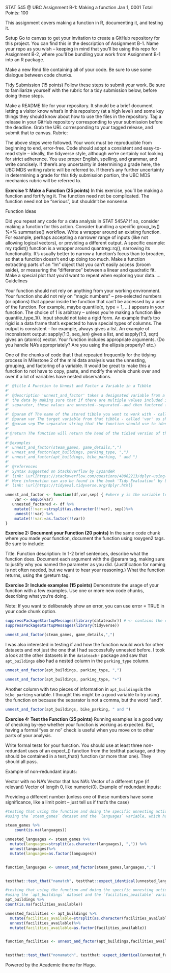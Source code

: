 STAT 545 @ UBC
Assignment B-1: Making a function
Jan 1, 0001
Total Points: 100

This assignment covers making a function in R, documenting it, and testing it.

Setup
Go to canvas to get your invitation to create a GitHub repository for this project. You can find this in the description of Assignment B-1. Name your repo as you wish – keeping in mind that you’ll be using this repo for Assignment B-2, where you’ll be bundling your work from Assignment B-1 into an R package.

Make a new Rmd file containing all of your code. Be sure to use some dialogue between code chunks.

Tidy Submission (15 points)
Follow these steps to submit your work. Be sure to familiarize yourself with the rubric for a tidy submission below, before doing these steps.

Make a README file for your repository. It should be a brief document letting a visitor know what’s in this repository (at a high level) and some key things they should know about how to use the files in the repository.
Tag a release in your GitHub repository corresponding to your submission before the deadline.
Grab the URL corresponding to your tagged release, and submit that to canvas.
Rubric:

The above steps were followed.
Your work must be reproducible from beginning to end, error-free.
Code should adopt a consistent and easy-to-read style – ideally, the tidyverse style, although we’re certainly not looking for strict adherence.
You use proper English, spelling, and grammar, and write concisely. If there’s any uncertainty in determining a grade here, the UBC MDS writing rubric will be referred to.
If there’s any further uncertainty in determining a grade for this tidy submission portion, the UBC MDS mechanics rubric will be referred to.

**Exercise 1: Make a Function (25 points)**
In this exercise, you’ll be making a function and fortifying it. The function need not be complicated. The function need not be “serious”, but shouldn’t be nonsense.

Function Ideas

Did you repeat any code for a data analysis in STAT 545A? If so, consider making a function for this action.
Consider bundling a specific group_by() %>% summarise() workflow.
Write a wrapper around an existing function.
For example, perhaps accepting a narrower range of inputs (like not allowing logical vectors), or providing a different output.
A specific example: my rqdist() function is a wrapper around quantreg::rq(), narrowing its functionality.
It’s usually better to narrow a function’s focus than to broaden, so that a function doesn’t end up doing too much.
Make a function extracting parts of an "lm" object that you can’t easily access (broom aside), or measuring the “difference” between a linear and quadratic fit.
Make a special plot that you’d want to repeat when exploring your data.
…
Guidelines

Your function should not rely on anything from your working environment.
Your function should not rely on “magic numbers” – pre-selected numbers (or options) that appear inside the function that can’t be accessed by a user of the function.
For example, maybe quantile(x, type = 1, ...) appears in your function. The choice of 1 is arbitrary – unless you’re making a function like quantile_type_1().
Input should not take a rigid form. An example that’s too rigid is a data frame that’s expected to have special types of columns.
The output is consistent – for example, always gives a list. An example of inconsistent output: sapply(1:3, seq_len) gives a list, and sapply(1:3, sqrt) gives an (atomic) vector.
Your function includes appropriate arguments. (Do you handle NA’s appropriately? Are you using the ellipsis properly? etc.)

One of the chunks of code that I that repeated frequently for the tidying process in Milestone 2 of the mini data analysis was the unnesting, grouping, and factoring of a variable. It would be great to make this a function to not have to copy, paste, and modify the whole chunk over and over if a lot of variables have nested observations.

```r
#' @title A Function to Unnest and Factor a Variable in a Tibble
#'
#' @description 'unnest_and_factor' takes a designated variable from a designated dataframe and helps to tidy
#' the data by making sure that if there are multiple values included in a single observation with a standardized
#' separator, these values are unnested--separated--and then factored for sorting, counting, and other grouping purposes.
#'
#' @param df The name of the stored tibble you want to work with - called 'df' for dataframe based on common stackoverflow usage
#' @param var The target variable from that tibble - called 'var' as short for variable
#' @param sep The separator string that the function should use to identify nested values; include quotations for proper usage - called 'sep' to mirror dplyr language
#'
#'@return The function will return the head of the tidied version of the tibble so that you can check whether the nested values were separated correctly before proceeding with use.
#'
#'@examples
#' unnest_and_factor(steam_games, game_details,",")
#' unnest_and_factor(apt_buildings, parking_type, ",")
#' unnest_and_factor(apt_buildings, bike_parking, " and ")
#'
#' @references
#' Syntax suggested on StackOverflow by LyzandeR
#' link: \url{https://stackoverflow.com/questions/48062213/dplyr-using-column-names-as-function-arguments}
#' More information can aso be found in the book 'Tidy Evaluation' by Lionel Henry and Hadley Wickham
#' link: \url{https://tidyeval.tidyverse.org/dplyr.html}

unnest_and_factor <- function(df,var,sep) { #where y is the variable to be un-nested and x is the dataset
    var <- enquo(var)
   unnested_factored <- df %>%
    mutate(!!var:=strsplit(as.character(!!var), sep))%>% 
    unnest(!!var) %>%
    mutate(!!var:=as.factor(!!var))
}
```


**Exercise 2: Document your Function (20 points)**
In the same code chunk where you made your function, document the function using roxygen2 tags. Be sure to include:

Title.
Function description: In 1-2 brief sentences, describe what the function does.
Document each argument with the @param tag, making sure to justify why you named the parameter as you did.
(Justification for naming is not often needed, but we want to hear your reasoning.)
What the function returns, using the @return tag.


**Exercise 3: Include examples (15 points)**
Demonstrate the usage of your function with a few examples. Use one or more new code chunks, describing what you’re doing.

Note: If you want to deliberately show an error, you can use error = TRUE in your code chunk option.


```r
suppressPackageStartupMessages(library(datateachr)) # <- contains the data you picked!
suppressPackageStartupMessages(library(tidyverse))
```

```r
unnest_and_factor(steam_games, game_details,",")
```

I was also interested in testing if and how the function would work for other datasets and not just the one that I had successfully unnested before. I took a look at the other datasets in the `datateachr` package and saw that `apt_buildings` also had a nested column in the `parking_type` column.

```r
unnest_and_factor(apt_buildings, parking_type, ",")
```
```r
unnest_and_factor(apt_buildings, parking_type, "+")
```
Another column with two pieces of information in `apt_buildings`is the `bike_parking` variable. I thought this might be a good variable to try using the function on because the separator is not a comma, but the word "and".

```r
unnest_and_factor(apt_buildings, bike_parking, " and ")

```

**Exercise 4: Test the Function (25 points)**
Running examples is a good way of checking by-eye whether your function is working as expected. But, having a formal “yes or no” check is useful when you move on to other parts of your analysis.

Write formal tests for your function. You should use at least three non-redundant uses of an expect_() function from the testthat package, and they should be contained in a test_that() function (or more than one). They should all pass.

Example of non-redundant inputs:

Vector with no NA’s
Vector that has NA’s
Vector of a different type (if relevant)
Vector of length 0, like numeric(0).
Example of redundant inputs:

Providing a different number (unless one of these numbers have some significance, like a limit point – just tell us if that’s the case)

```r
#testing that using the function and doing the specific unnesting action produce the same results
#using the `steam_games` dataset and the `languages` variable, which has NAs

steam_games %>%
    count(is.na(languages))

unnested_languages <- steam_games %>%
  mutate(languages=strsplit(as.character(languages), ",")) %>%
  unnest(languages)%>%
  mutate(languages=as.factor(languages))


function_languages <- unnest_and_factor(steam_games,languages,",")


testthat::test_that("namatch", testthat::expect_identical(unnested_languages, function_languages))
```

```r
#testing that using the function and doing the specific unnesting action produce the same results
#using the `apt_buildings` dataset and the `facilities_available` variable, which does not have NAs
apt_buildings %>%
count(is.na(facilities_available))

unnested_facilities <- apt_buildings %>%
  mutate(facilities_available=strsplit(as.character(facilities_available), "/")) %>%
  unnest(facilities_available)%>%
  mutate(facilities_available=as.factor(facilities_available))


function_facilities <- unnest_and_factor(apt_buildings,facilities_available,"/")


testthat::test_that("nonamatch", testthat::expect_identical(unnested_facilities, function_facilities))
```

Powered by the Academic theme for Hugo.
